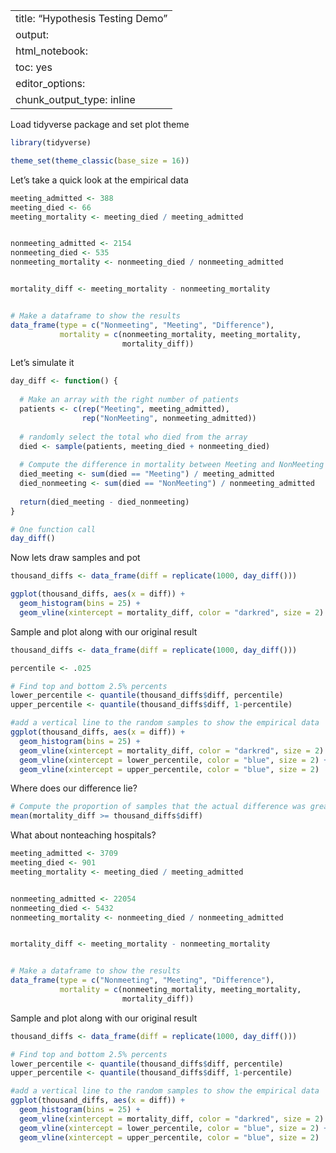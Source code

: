 
---
title: "Hypothesis Testing Demo"
output:
  html_notebook:
    toc: yes
editor_options: 
  chunk_output_type: inline
---

Load tidyverse package and set plot theme
```r
library(tidyverse)

theme_set(theme_classic(base_size = 16))
```

Let's take a quick look at the empirical data
```r
meeting_admitted <- 388
meeting_died <- 66
meeting_mortality <- meeting_died / meeting_admitted


nonmeeting_admitted <- 2154
nonmeeting_died <- 535
nonmeeting_mortality <- nonmeeting_died / nonmeeting_admitted


mortality_diff <- meeting_mortality - nonmeeting_mortality


# Make a dataframe to show the results
data_frame(type = c("Nonmeeting", "Meeting", "Difference"), 
           mortality = c(nonmeeting_mortality, meeting_mortality, 
                         mortality_diff))
```

Let's simulate it

```r
day_diff <- function() {
  
  # Make an array with the right number of patients
  patients <- c(rep("Meeting", meeting_admitted), 
                rep("NonMeeting", nonmeeting_admitted))
  
  # randomly select the total who died from the array
  died <- sample(patients, meeting_died + nonmeeting_died) 
  
  # Compute the difference in mortality between Meeting and NonMeeting Days
  died_meeting <- sum(died == "Meeting") / meeting_admitted
  died_nonmeeting <- sum(died == "NonMeeting") / nonmeeting_admitted
  
  return(died_meeting - died_nonmeeting)
}

# One function call
day_diff()
```

Now lets draw samples and pot
```r
thousand_diffs <- data_frame(diff = replicate(1000, day_diff()))

ggplot(thousand_diffs, aes(x = diff)) + 
  geom_histogram(bins = 25) +
  geom_vline(xintercept = mortality_diff, color = "darkred", size = 2) 
```

Sample and plot along with our original result
```r
thousand_diffs <- data_frame(diff = replicate(1000, day_diff()))

percentile <- .025

# Find top and bottom 2.5% percents
lower_percentile <- quantile(thousand_diffs$diff, percentile)
upper_percentile <- quantile(thousand_diffs$diff, 1-percentile)

#add a vertical line to the random samples to show the empirical data
ggplot(thousand_diffs, aes(x = diff)) + 
  geom_histogram(bins = 25) + 
  geom_vline(xintercept = mortality_diff, color = "darkred", size = 2) +
  geom_vline(xintercept = lower_percentile, color = "blue", size = 2) + 
  geom_vline(xintercept = upper_percentile, color = "blue", size = 2)
```

Where does our difference lie?
```r
# Compute the proportion of samples that the actual difference was greater than
mean(mortality_diff >= thousand_diffs$diff)
```

What about nonteaching hospitals?
```r
meeting_admitted <- 3709
meeting_died <- 901
meeting_mortality <- meeting_died / meeting_admitted


nonmeeting_admitted <- 22054
nonmeeting_died <- 5432
nonmeeting_mortality <- nonmeeting_died / nonmeeting_admitted


mortality_diff <- meeting_mortality - nonmeeting_mortality


# Make a dataframe to show the results
data_frame(type = c("Nonmeeting", "Meeting", "Difference"), 
           mortality = c(nonmeeting_mortality, meeting_mortality, 
                         mortality_diff))
```

Sample and plot along with our original result
```r
thousand_diffs <- data_frame(diff = replicate(1000, day_diff()))

# Find top and bottom 2.5% percents
lower_percentile <- quantile(thousand_diffs$diff, percentile)
upper_percentile <- quantile(thousand_diffs$diff, 1-percentile)

#add a vertical line to the random samples to show the empirical data
ggplot(thousand_diffs, aes(x = diff)) + 
  geom_histogram(bins = 25) + 
  geom_vline(xintercept = mortality_diff, color = "darkred", size = 2) +
  geom_vline(xintercept = lower_percentile, color = "blue", size = 2) + 
  geom_vline(xintercept = upper_percentile, color = "blue", size = 2)

```
